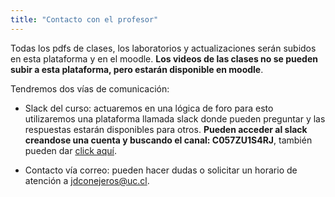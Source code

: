 ```yaml
---
title: "Contacto con el profesor"
---
```


Todas los pdfs de clases, los laboratorios y actualizaciones serán subidos en esta plataforma y en el moodle. **Los videos de las clases no se pueden subir a esta plataforma, pero estarán disponible en moodle**.

Tendremos dos vías de comunicación:

-   Slack del curso: actuaremos en una lógica de foro para esto utilizaremos una plataforma llamada slack donde pueden preguntar y las respuestas estarán disponibles para otros. **Pueden acceder al slack creandose una cuenta y buscando el canal: C057ZU1S4RJ**, también pueden dar [click aquí](https://app.slack.com/huddle/T058M4DFSAU/C057ZU1S4RJ).

-   Contacto vía correo: pueden hacer dudas o solicitar un horario de atención a [jdconejeros\@uc.cl](jdconejeros@uc.cl).
